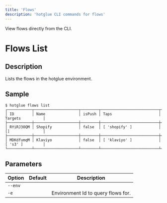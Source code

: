 ```yaml
---
title: 'Flows'
description: 'hotglue CLI commands for flows'
---
```


View flows directly from the CLI.

# Flows List

## Description

Lists the flows in the hotglue environment.

## Sample

``` shell
$ hotglue flows list
┌───────────┬────────────────────┬────────┬──────────────────────────┬──────────────────┐
│ ID        │ Name               │ isPush │ Taps                     │ Targets          │
├───────────┼────────────────────┼────────┼──────────────────────────┼──────────────────┤
│ RYiRJ3OQM │ Shopify            │ false  │ [ 'shopify' ]            │ []               │
├───────────┼────────────────────┼────────┼──────────────────────────┼──────────────────┤
│ MDKdfumqM │ Klaviyo            │ false  │ [ 'klaviyo' ]            │ [ 's3' ]         │
└───────────┴────────────────────┴────────┴──────────────────────────┴──────────────────┘
```


## Parameters


| Option | Default | Description |
| --- | --- | --- |
| `--env`
`-e` |  | Environment Id to query flows for. |

